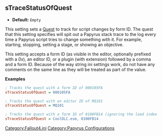 <onlyinclude>
== sTraceStatusOfQuest ==
* '''Default:''' <Code>Empty</Code>

This setting sets a [[Quest]] to track for script changes by form ID.
The quest that this setting specifies will spit out a Papyrus stack trace to the log every time a Papyrus script tries to change something with it.
For example, starting, stopping, setting a stage, or showing an objective.

This setting accepts a form ID (as visible in the editor, optionally prefixed with a ''0x''), an editor ID, or a plugin (with extension) followed by a comma and a form ID.
Because of the way string ini settings work, do not have any comments on the same line as they will be treated as part of the value.

'''Examples'''
<source lang="ini">
; Tracks the quest with a form ID of 000105FA
sTraceStatusOfQuest = 000105FA

; Tracks the quest with an editor ID of MQ101
sTraceStatusOfQuest = MQ101

; Tracks the quest with a form ID of 0100FB14 (ignoring the load index of 01) in the "CoolDLC" plugin.
sTraceStatusOfQuest = CoolDLC.esm, 0100FB14
</Source>
</onlyinclude>


[[Category:Fallout4.ini]]
[[Category:Papyrus Configurations]]